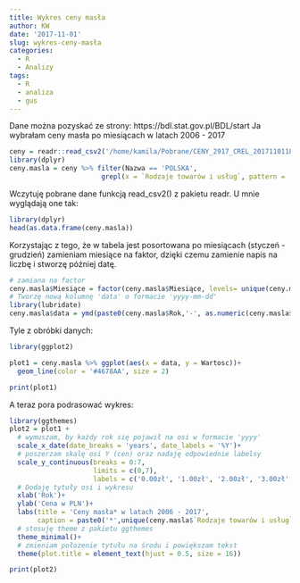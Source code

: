 ```yaml
---
title: Wykres ceny masła
author: KW
date: '2017-11-01'
slug: wykres-ceny-masła
categories:
  - R
  - Analizy
tags:
  - R
  - analiza
  - gus
---
```


Dane można pozyskać ze strony: https://bdl.stat.gov.pl/BDL/start
Ja wybrałam ceny masła po miesiącach w latach 2006 - 2017

```r
ceny = readr::read_csv2('/home/kamila/Pobrane/CENY_2917_CREL_20171101181257.csv')
library(dplyr)
ceny.masla = ceny %>% filter(Nazwa == 'POLSKA',
                       grepl(x = `Rodzaje towarów i usług`, pattern = 'masło'))

```

Wczytuję pobrane dane funkcją read_csv2() z pakietu readr. U mnie wyglądają one tak:

```r
library(dplyr)
head(as.data.frame(ceny.masla))
```

Korzystając z tego, że w tabela jest posortowana po miesiącach (styczeń - grudzień) zamieniam miesiące na faktor, dzięki czemu zamienie napis na liczbę i stworzę później datę.
```r
# zamiana na factor
ceny.masla$Miesiące = factor(ceny.masla$Miesiące, levels= unique(ceny.masla$Miesiące), ordered = T)
# Tworzę nową kolumnę 'data' o formacie 'yyyy-mm-dd'
library(lubridate)
ceny.masla$data = ymd(paste0(ceny.masla$Rok,'-', as.numeric(ceny.masla$Miesiące),'-01'))
```

Tyle z obróbki danych:

```r
library(ggplot2)

plot1 = ceny.masla %>% ggplot(aes(x = data, y = Wartosc))+
  geom_line(color = '#4678AA', size = 2) 

print(plot1)
```

A teraz pora podrasować wykres:

```r
library(ggthemes)
plot2 = plot1 +
  # wymuszam, by każdy rok się pojawił na osi w formacie 'yyyy'
  scale_x_date(date_breaks = 'years', date_labels = '%Y')+
  # poszerzam skalę osi Y (cen) oraz nadaję odpowiednie labelsy
  scale_y_continuous(breaks = 0:7, 
                     limits = c(0,7), 
                     labels = c('0.00zł', '1.00zł', '2.00zł', '3.00zł', '4.00zł', '5.00zł', '6.00zł', '7.00zł'))+
  # Dodaję tytuły osi i wykresu
  xlab('Rok')+
  ylab('Cena w PLN')+
  labs(title = 'Ceny masła* w latach 2006 - 2017',
       caption = paste0('*',unique(ceny.masla$`Rodzaje towarów i usług`))) +
  # stosuję theme z pakietu ggthemes
  theme_minimal()+
  # zmieniam połozenie tytułu na środu i powiększam tekst
  theme(plot.title = element_text(hjust = 0.5, size = 16))

print(plot2)
```

